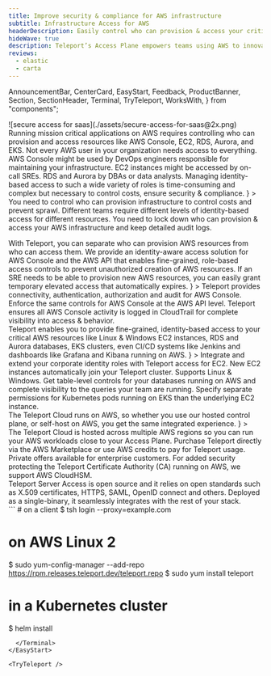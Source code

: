 ```yaml
---
title: Improve security & compliance for AWS infrastructure
subtitle: Infrastructure Access for AWS
headerDescription: Easily control who can provision & access your critical AWS resources
hideWave: true
description: Teleport’s Access Plane empowers teams using AWS to innovate, without sacrificing speed for security.
reviews:
  - elastic
  - carta
---
```


  AnnouncementBar,
  CenterCard,
  EasyStart,
  Feedback,
  ProductBanner,
  Section,
  SectionHeader,
  Terminal,
  TryTeleport,
  WorksWith,
} from "components";

<Section bg="flatGray">
  <SectionHeader
    bg="transparent"
    title={meta.title}
    subtitle={meta.subtitle}
    description={meta.headerDescription}
    width="100%"
    mode="none"
  >
    ![secure access for saas](./assets/secure-access-for-saas@2x.png)
  </SectionHeader>
  <AnnouncementBar
    backgroundColor="lightest-gray"
    inLivingColor
    rows={[SaaS1, SaaS2]}
  />
</Section>

<Section width="100%" bg="flatWhite">
  <ProductBanner
    title="Unique challenges faced by AWS customers"
    width="100%"
    src="./assets/saas@2x-min.png"
    imgPosition="right"
    description={
      <>
Running mission critical applications on AWS requires controlling who can provision and access resources like AWS Console, EC2, RDS, Aurora, and EKS. Not every AWS user in your organization needs access to everything. AWS Console might be used by DevOps engineers responsible for maintaining your infrastructure. EC2 instances might be accessed by on-call SREs.  RDS and Aurora by DBAs or data analysts.  Managing identity-based access to such a wide variety of roles is time-consuming and complex but necessary to control costs, ensure security & compliance.
      </>
    }
>
    <ProductBanner.Item iconWrapper title="Infrastructure sprawl" src="./assets/security-icon.svg">
      You need to control who can provision infrastructure to control costs and prevent sprawl.
    </ProductBanner.Item>
    <ProductBanner.Item iconWrapper title="Granular access" src="./assets/complexity-icon.svg">
      Different teams require different levels of identity-based access for different resources.
    </ProductBanner.Item>
    <ProductBanner.Item iconWrapper title="Security &amp; Compliance" src="./assets/security-icon.svg">
      You need to lock down who can provision & access your AWS infrastructure and keep detailed audit logs. 
    </ProductBanner.Item>
  </ProductBanner>
</Section>

<CenterCard 
  src="./assets/security-icon.svg" 
  title="Why AWS customers big and small trust Teleport" 
  text="Our unique approach to AWS infrastructure access is not only more secure &mdash; it actually improves developer productivity.  By providing an identity-aware AWS infrastructure access solution that developers love to use, you can easily implement security and compliance without worrying about backdoors that outmoded solutions encourage."/>

<Section>
  <Feedback reviews={meta.reviews} />
</Section>

<Section width="100%" bg="flatWhite">
  <ProductBanner
    subtitle="Get the most our of AWS Console"
    title="Control who can provision AWS resources"
    width="100%"
    src="./assets/security-that-scales-with-you@2x.png"
    imgPosition="right"
    logoSrc={startups}
    description={
      <>
        With Teleport, you can separate who can provision AWS resources from who can access them.
        We provide an identity-aware access solution for AWS Console and the AWS API that enables fine-grained, role-based access controls to prevent unauthorized creation of AWS resources.  If an SRE needs to be able to provision new AWS resources, you can easily grant temporary elevated access that automatically expires.
      </>
    }
  >
    <ProductBanner.Item title="AWS Console">
      Teleport provides connectivity, authentication, authorization and audit for AWS Console.
    </ProductBanner.Item>
    <ProductBanner.Item title="AWS API">
      Enforce the same controls for AWS Console at the AWS API level.
    </ProductBanner.Item>
    <ProductBanner.Item title="Complete audit in AWS CloudTrail">
      Teleport ensures all AWS Console activity is logged in CloudTrail for complete visibility into access & behavior.
    </ProductBanner.Item>
  </ProductBanner>
</Section>

<Section width="100%" bg="flatGray">
  <ProductBanner
    subtitle="Deep integration for AWS products"
    title="Easily enforce granular controls for AWS resources"
    width="100%"
    src="./assets/cust-access-controls@2x.png"
    imgPosition="left"
    logoSrc={largorgs}
    description={
      <>
        Teleport enables you to provide fine-grained, identity-based access to your critical AWS resources like Linux & Windows EC2 instances, RDS and Aurora databases, EKS clusters, even CI/CD systems like Jenkins and dashboards like Grafana and Kibana running on AWS.
      </>
    }
  >
    <ProductBanner.Item title="AWS EC2">
      Integrate and extend your corporate identity roles with Teleport access for EC2. New EC2 instances automatically join your Teleport cluster. Supports Linux & Windows.
    </ProductBanner.Item>
    <ProductBanner.Item title="AWS RDS & Aurora">
      Get table-level controls for your databases running on AWS and complete visibility to the queries your team are running.
    </ProductBanner.Item>
    <ProductBanner.Item title="AWS EKS">
      Specify separate permissions for Kubernetes pods running on EKS than the underlying EC2 instance.
    </ProductBanner.Item>
  </ProductBanner>
</Section>

<Section width="100%" bg="flatWhite">
  <ProductBanner
    subtitle="Built to make the most out of AWS"
    title="Teleport uses AWS services for the most integrated experience"
    width="100%"
    src="./assets/secure-access-for-saas@2x.png"
    imgPosition="right"
    logoSrc={secteams}
    description={
      <>
       The Teleport Cloud runs on AWS, so whether you use our hosted control plane, or self-host on AWS, you get the same integrated experience.
      </>
    }
  >
    <ProductBanner.Item title="Hosted on AWS">
      The Teleport Cloud is hosted across multiple AWS regions so you can run your AWS workloads close to your Access Plane.
    </ProductBanner.Item>
    <ProductBanner.Item title="Buy on AWS Marketplace">
      Purchase Teleport directly via the AWS Marketplace or use AWS credits to pay for Teleport usage.  Private offers available for enterprise customers.
    </ProductBanner.Item>
    <ProductBanner.Item title="AWS CloudHSM">
    For added security protecting the Teleport Certificate Authority (CA) running on AWS, we support AWS CloudHSM.
    </ProductBanner.Item>
  </ProductBanner>
</Section>

<Section bg="flatWhite">
  <WorksWith title="Works with everything you have">
    Teleport Server Access is open source and it relies on open standards such
    as X.509 certificates, HTTPS, SAML, OpenID connect and others. Deployed as a
    single-binary, it seamlessly integrates with the rest of your stack.
  </WorksWith>
</Section>

<EasyStart>
      <Terminal>
```
# on a client
$ tsh login --proxy=example.com

# on AWS Linux 2
$ sudo yum-config-manager --add-repo https://rpm.releases.teleport.dev/teleport.repo
$ sudo yum install teleport

# in a Kubernetes cluster
$ helm install
```
  </Terminal>
</EasyStart>

<TryTeleport />
